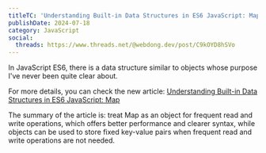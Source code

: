 ```yaml
---
titleTC: 'Understanding Built-in Data Structures in ES6 JavaScript: Map'
publishDate: 2024-07-18
category: JavaScript
social:
  threads: https://www.threads.net/@webdong.dev/post/C9kOYD8hSVo
---
```


In JavaScript ES6, there is a data structure similar to objects whose purpose I've never been quite clear about.

For more details, you can check the new article: [Understanding Built-in Data Structures in ES6 JavaScript: Map](https://www.webdong.dev/post/javascript-maps/)

The summary of the article is: treat Map as an object for frequent read and write operations, which offers better performance and clearer syntax, while objects can be used to store fixed key-value pairs when frequent read and write operations are not needed.
